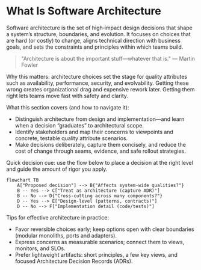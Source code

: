 
# What Is Software Architecture

Software architecture is the set of high‑impact design decisions that shape a system’s structure, boundaries, and evolution. It focuses on choices that are hard (or costly) to change, aligns technical direction with business goals, and sets the constraints and principles within which teams build.

> "Architecture is about the important stuff—whatever that is." — Martin Fowler

Why this matters: architecture choices set the stage for quality attributes such as availability, performance, security, and evolvability. Getting these wrong creates organizational drag and expensive rework later. Getting them right lets teams move fast with safety and clarity.

What this section covers (and how to navigate it):

- Distinguish architecture from design and implementation—and learn when a decision “graduates” to architectural scope.
- Identify stakeholders and map their concerns to viewpoints and concrete, testable quality attribute scenarios.
- Make decisions deliberately, capture them concisely, and reduce the cost of change through seams, evidence, and safe rollout strategies.

Quick decision cue: use the flow below to place a decision at the right level and guide the amount of rigor you apply.

```mermaid
flowchart TB
	A["Proposed decision"] --> B{"Affects system-wide qualities?"}
	B -- Yes --> C["Treat as architecture (capture ADR)"]
	B -- No --> D{"Cross-cutting across many components?"}
	D -- Yes --> E["Design-level (patterns, contracts)"]
	D -- No --> F["Implementation detail (code/tests)"]
```

Tips for effective architecture in practice:

- Favor reversible choices early; keep options open with clear boundaries (modular monoliths, ports and adapters).
- Express concerns as measurable scenarios; connect them to views, monitors, and SLOs.
- Prefer lightweight artifacts: short principles, a few key views, and focused Architecture Decision Records (ADRs).

<DocCardList items={useCurrentSidebarCategory().items} />
